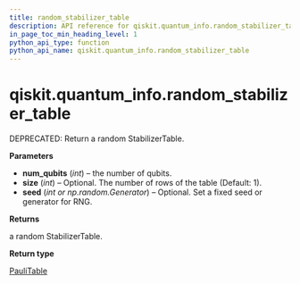 ```yaml
---
title: random_stabilizer_table
description: API reference for qiskit.quantum_info.random_stabilizer_table
in_page_toc_min_heading_level: 1
python_api_type: function
python_api_name: qiskit.quantum_info.random_stabilizer_table
---
```


# qiskit.quantum\_info.random\_stabilizer\_table

<Function id="qiskit.quantum_info.random_stabilizer_table" name="random_stabilizer_table" isDedicatedPage={true} github="https://github.com/qiskit/qiskit/tree/stable/0.22/qiskit/quantum_info/operators/symplectic/random.py" signature="random_stabilizer_table(num_qubits, size=1, seed=None)">
  DEPRECATED: Return a random StabilizerTable.

  **Parameters**

  *   **num\_qubits** (*int*) – the number of qubits.
  *   **size** (*int*) – Optional. The number of rows of the table (Default: 1).
  *   **seed** (*int or np.random.Generator*) – Optional. Set a fixed seed or generator for RNG.

  **Returns**

  a random StabilizerTable.

  **Return type**

  [PauliTable](qiskit.quantum_info.PauliTable "qiskit.quantum_info.PauliTable")
</Function>

